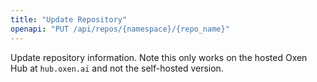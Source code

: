 ```yaml
---
title: "Update Repository"
openapi: "PUT /api/repos/{namespace}/{repo_name}"
---
```


Update repository information. Note this only works on the hosted Oxen Hub at `hub.oxen.ai` and not the self-hosted version.
